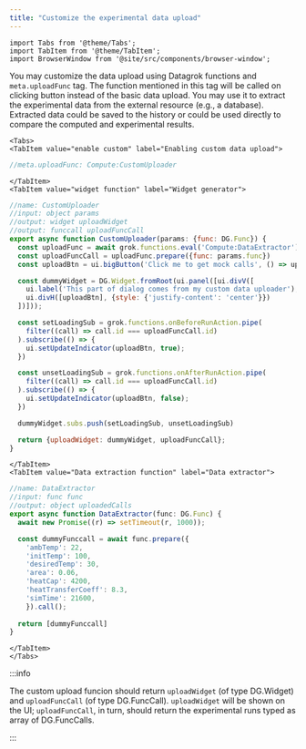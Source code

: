 ```yaml
---
title: "Customize the experimental data upload"
---
```


```mdx-code-block
import Tabs from '@theme/Tabs';
import TabItem from '@theme/TabItem';
import BrowserWindow from '@site/src/components/browser-window';
```

You may customize the data upload using Datagrok functions and `meta.uploadFunc` tag.
The function mentioned in this tag will be called on clicking <i class="fas fa-upload"></i> button instead of the basic data upload.
You may use it to extract the experimental data from the external resource (e.g., a database).
Extracted data could be saved to the history or could be used directly to compare the computed and experimental results.

```mdx-code-block
<Tabs>
<TabItem value="enable custom" label="Enabling custom data upload">
```

```javascript title="Your script header"
//meta.uploadFunc: Compute:CustomUploader
```

```mdx-code-block
</TabItem>
<TabItem value="widget function" label="Widget generator">
```

```javascript title="package.ts"
//name: CustomUploader
//input: object params
//output: widget uploadWidget
//output: funccall uploadFuncCall
export async function CustomUploader(params: {func: DG.Func}) {
  const uploadFunc = await grok.functions.eval('Compute:DataExtractor') as DG.Func;
  const uploadFuncCall = uploadFunc.prepare({func: params.func})
  const uploadBtn = ui.bigButton('Click me to get mock calls', () => uploadFuncCall.call());

  const dummyWidget = DG.Widget.fromRoot(ui.panel([ui.divV([
    ui.label('This part of dialog comes from my custom data uploader'),
    ui.divH([uploadBtn], {style: {'justify-content': 'center'}})
  ])]));  

  const setLoadingSub = grok.functions.onBeforeRunAction.pipe(
    filter((call) => call.id === uploadFuncCall.id)
  ).subscribe(() => {
    ui.setUpdateIndicator(uploadBtn, true);
  })

  const unsetLoadingSub = grok.functions.onAfterRunAction.pipe(
    filter((call) => call.id === uploadFuncCall.id)
  ).subscribe(() => {
    ui.setUpdateIndicator(uploadBtn, false);
  })

  dummyWidget.subs.push(setLoadingSub, unsetLoadingSub)

  return {uploadWidget: dummyWidget, uploadFuncCall};
}
```

```mdx-code-block
</TabItem>
<TabItem value="Data extraction function" label="Data extractor">
```

```javascript title="package.ts"
//name: DataExtractor
//input: func func
//output: object uploadedCalls
export async function DataExtractor(func: DG.Func) {
  await new Promise((r) => setTimeout(r, 1000));

  const dummyFunccall = await func.prepare({
    'ambTemp': 22,
    'initTemp': 100,
    'desiredTemp': 30,
    'area': 0.06,
    'heatCap': 4200,
    'heatTransferCoeff': 8.3,
    'simTime': 21600,
    }).call();
    
  return [dummyFunccall]
}
```

```mdx-code-block
</TabItem>
</Tabs>
```

:::info

The custom upload funcion should return `uploadWidget` (of type DG.Widget) and `uploadFuncCall` (of type DG.FuncCall).
`uploadWidget` will be shown on the UI; `uploadFuncCall`, in turn, should return the experimental runs typed as array of DG.FuncCalls.

:::